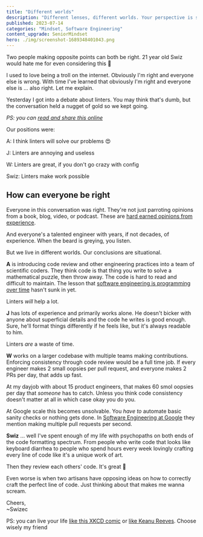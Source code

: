 ```yaml
---
title: "Different worlds"
description: "Different lenses, different worlds. Your perspective is shaped by your experiences. Even in debates, all sides can be right in their own context."
published: 2023-07-14
categories: "Mindset, Software Engineering"
content_upgrade: SeniorMindset
hero: ./img/screenshot-1689348401043.png
---
```


Two people making opposite points can both be right. 21 year old Swiz would hate me for even considering this 🤣

I used to love being a troll on the internet. Obviously I'm right and everyone else is wrong. With time I've learned that obviously I'm right and everyone else is ... also right. Let me explain.

Yesterday I got into a debate about linters. You may think that's dumb, but the conversation held a nugget of gold so we kept going.

_PS: you can [read and share this online](https://swizec.com/blog/different-worlds/)_

Our positions were:

A: I think linters will solve our problems 😍

J: Linters are annoying and useless

W: Linters are great, if you don't go crazy with config

Swiz: Linters make work possible

## How can everyone be right

Everyone in this conversation was right. They're not just parroting opinions from a book, blog, video, or podcast. These are [hard earned opinions from experience](https://swizec.com/blog/skin-in-the-game/).

And everyone's a talented engineer with years, if not decades, of experience. When the beard is greying, you listen.

But we live in different worlds. Our conclusions are situational.

**A** is introducing code review and other engineering practices into a team of scientific coders. They think code is that thing you write to solve a mathematical puzzle, then throw away. The code is hard to read and difficult to maintain. The lesson that [software engineering is programming over time](https://swizec.com/blog/what-i-learned-from-software-engineering-at-google/) hasn't sunk in yet.

Linters _will_ help a lot.

**J** has lots of experience and primarily works alone. He doesn't bicker with anyone about superficial details and the code he writes is good enough. Sure, he'll format things differently if he feels like, but it's always readable to him.

Linters _are_ a waste of time.

**W** works on a larger codebase with multiple teams making contributions. Enforcing consistency through code review would be a full time job. If every engineer makes 2 small oopsies per pull request, and everyone makes 2 PRs per day, that adds up fast.

At my dayjob with about 15 product engineers, that makes 60 smol oopsies per day that _someone_ has to catch. Unless you think code consistency doesn't matter at all in which case okay you do you.

At Google scale this becomes unsolvable. You _have to_ automate basic sanity checks or nothing gets done. In [Software Engineering at Google](https://swizec.com/blog/what-i-learned-from-software-engineering-at-google/) they mention making multiple pull requests per second.

**Swiz** ... well I've spent enough of my life with psychopaths on both ends of the code formatting spectrum. From people who write code that looks like keyboard diarrhea to people who spend hours every week lovingly crafting every line of code like it's a unique work of art.

Then they review each others' code. It's great 🫠

Even worse is when two artisans have opposing ideas on how to correctly craft the perfect line of code. Just thinking about that makes me wanna scream.

Cheers,<br/>
~Swizec

PS: you can live your life [like this XKCD comic](https://xkcd.com/386/) or [like Keanu Reeves](https://imgur.com/gallery/vkoXn7O). Choose wisely my friend

